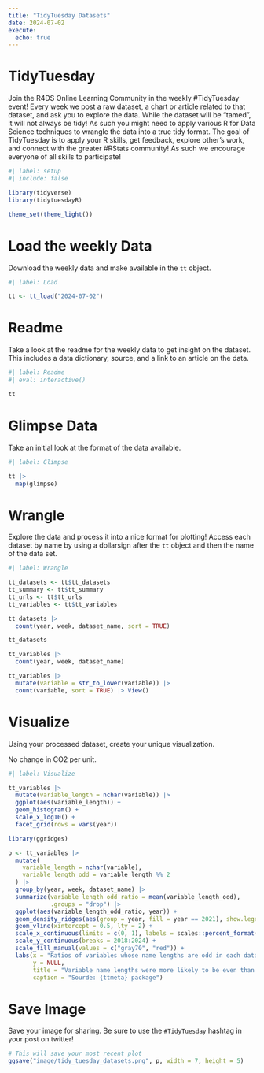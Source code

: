 ```yaml
---
title: "TidyTuesday Datasets"
date: 2024-07-02
execute: 
  echo: true
---
```


# TidyTuesday

Join the R4DS Online Learning Community in the weekly #TidyTuesday event!
Every week we post a raw dataset, a chart or article related to that dataset, and ask you to explore the data.
While the dataset will be “tamed”, it will not always be tidy! As such you might need to apply various R for Data Science techniques to wrangle the data into a true tidy format.
The goal of TidyTuesday is to apply your R skills, get feedback, explore other’s work, and connect with the greater #RStats community!
As such we encourage everyone of all skills to participate!

```r
#| label: setup
#| include: false

library(tidyverse)
library(tidytuesdayR)

theme_set(theme_light())
```

# Load the weekly Data

Download the weekly data and make available in the `tt` object.

```r
#| label: Load

tt <- tt_load("2024-07-02")
```

# Readme

Take a look at the readme for the weekly data to get insight on the dataset.
This includes a data dictionary, source, and a link to an article on the data.

```r
#| label: Readme
#| eval: interactive()

tt

```

# Glimpse Data

Take an initial look at the format of the data available.

```r
#| label: Glimpse

tt |> 
  map(glimpse)

```

# Wrangle

Explore the data and process it into a nice format for plotting! Access each dataset by name by using a dollarsign after the `tt` object and then the name of the data set.

```r
#| label: Wrangle

tt_datasets <- tt$tt_datasets
tt_summary <- tt$tt_summary
tt_urls <- tt$tt_urls
tt_variables <- tt$tt_variables
```

```r
tt_datasets |> 
  count(year, week, dataset_name, sort = TRUE)

tt_datasets

tt_variables |> 
  count(year, week, dataset_name)

tt_variables |> 
  mutate(variable = str_to_lower(variable)) |> 
  count(variable, sort = TRUE) |> View()
```

# Visualize

Using your processed dataset, create your unique visualization.

No change in CO2 per unit.

```r
#| label: Visualize

tt_variables |> 
  mutate(variable_length = nchar(variable)) |>
  ggplot(aes(variable_length)) +
  geom_histogram() +
  scale_x_log10() +
  facet_grid(rows = vars(year))
```

```r
library(ggridges)

p <- tt_variables |> 
  mutate(
    variable_length = nchar(variable),
    variable_length_odd = variable_length %% 2
  ) |>
  group_by(year, week, dataset_name) |> 
  summarize(variable_length_odd_ratio = mean(variable_length_odd),
            .groups = "drop") |> 
  ggplot(aes(variable_length_odd_ratio, year)) +
  geom_density_ridges(aes(group = year, fill = year == 2021), show.legend = FALSE) +
  geom_vline(xintercept = 0.5, lty = 2) +
  scale_x_continuous(limits = c(0, 1), labels = scales::percent_format()) +
  scale_y_continuous(breaks = 2018:2024) +
  scale_fill_manual(values = c("gray70", "red")) +
  labs(x = "Ratios of variables whose name lengths are odd in each dataset",
       y = NULL,
       title = "Variable name lengths were more likely to be even than odd\nin 2021 datasets",
       caption = "Sourde: {ttmeta} package")

```

# Save Image

Save your image for sharing. Be sure to use the `#TidyTuesday` hashtag in your post on twitter! 

```r

# This will save your most recent plot
ggsave("image/tidy_tuesday_datasets.png", p, width = 7, height = 5)
```
